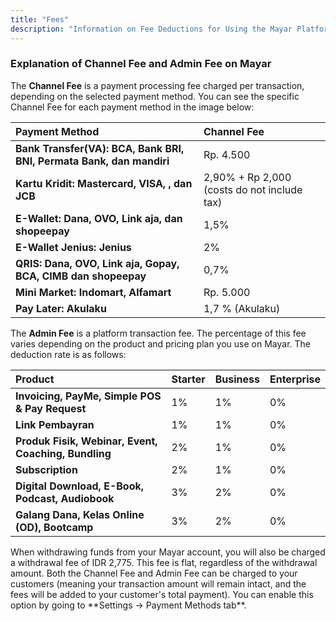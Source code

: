```yaml
---
title: "Fees"
description: "Information on Fee Deductions for Using the Mayar Platform"
---
```


### Explanation of Channel Fee and Admin Fee on Mayar

The **Channel Fee** is a payment processing fee charged per transaction, depending on the selected payment method. You can see the specific Channel Fee for each payment method in the image below:

| **Payment Method**                                                   | **Channel Fee**                              |
| :------------------------------------------------------------------- | :------------------------------------------- |
| **Bank Transfer(VA): BCA, Bank BRI, BNI, Permata Bank, dan mandiri** | Rp. 4.500                                    |
| **Kartu Kridit: Mastercard, VISA, , dan JCB**                        | 2,90% \+ Rp 2,000 (costs do not include tax) |
| **E-Wallet: Dana, OVO, Link aja, dan shopeepay**                     | 1,5%                                         |
| **E-Wallet Jenius: Jenius**                                          | 2%                                           |
| **QRIS: Dana, OVO, Link aja, Gopay, BCA, CIMB dan shopeepay**        | 0,7%                                         |
| **Mini Market: Indomart, Alfamart**                                  | Rp. 5.000                                    |
| **Pay Later: Akulaku**                                               | 1,7 % (Akulaku)                              |

The **Admin Fee** is a platform transaction fee. The percentage of this fee varies depending on the product and pricing plan you use on Mayar. The deduction rate is as follows:

| **Product**                                          | **Starter** | **Business** | **Enterprise** |
| :--------------------------------------------------- | :---------- | :----------- | :------------- |
| **Invoicing, PayMe, Simple POS & Pay Request**       | 1%          | 1%           | 0%             |
| **Link Pembayran**                                   | 1%          | 1%           | 0%             |
| **Produk Fisik, Webinar, Event, Coaching, Bundling** | 2%          | 1%           | 0%             |
| **Subscription**                                     | 2%          | 1%           | 0%             |
| **Digital Download, E-Book, Podcast, Audiobook**     | 3%          | 2%           | 0%             |
| **Galang Dana, Kelas Online (OD), Bootcamp**         | 3%          | 2%           | 0%             |

<Info>
  When withdrawing funds from your Mayar account, you will also be charged a withdrawal fee of IDR 2,775. This fee is flat, regardless of the withdrawal amount.
</Info>

<Tip>
  Both the Channel Fee and Admin Fee can be charged to your customers (meaning your transaction amount will remain intact, and the fees will be added to your customer's total payment). You can enable this option by going to **Settings → Payment Methods tab**.
</Tip>